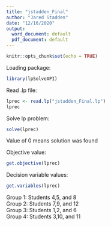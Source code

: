 ```yaml
---
title: "jstadden_Final"
author: "Jared Stadden"
date: "12/16/2020"
output:
  word_document: default
  pdf_document: default
---
```


```r
knitr::opts_chunk$set(echo = TRUE)
```

Loading package:
```r
library(lpSolveAPI)
```

Read .lp file:
```r
lprec <- read.lp("jstadden_Final.lp")
lprec
```

Solve lp problem:
```r
solve(lprec)
```

Value of 0 means solution was found

Objective value:
```r
get.objective(lprec)
```

Decision variable values:
```r
get.variables(lprec)
```

Group 1: Students 4,5, and 8  
Group 2: Students 7,9, and 12  
Group 3: Students 1,2, and 6  
Group 4: Students 3,10, and 11  
